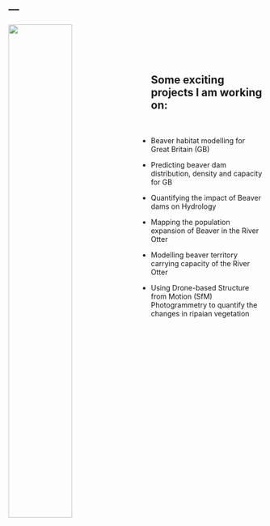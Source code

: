 ---
---

<link rel="stylesheet" href="styles.css" type="text/css">

<img src="images/BeaverNetwork_GB_V2-0.jpg" style="width:50%;  margin-right: 30px" align="left">

\
\
\
\

## Some exciting projects I am working on:

\

* Beaver habitat modelling for Great Britain (GB)

* Predicting beaver dam distribution, density and capacity for GB

* Quantifying the impact of Beaver dams on Hydrology

* Mapping the population expansion of Beaver in the River Otter

* Modelling beaver territory carrying capacity of the River Otter

* Using Drone-based Structure from Motion (SfM) Photogrammetry to quantify the changes in ripaian vegetation


